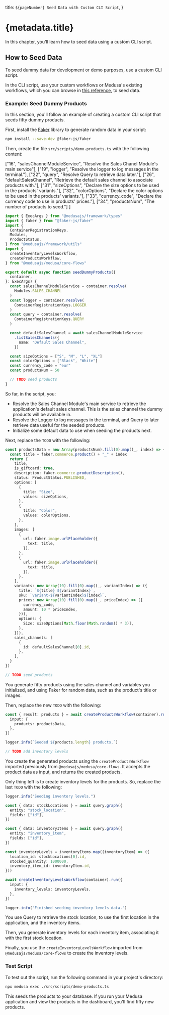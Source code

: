   title: `${pageNumber} Seed Data with Custom CLI Script`,
}

# {metadata.title}

In this chapter, you'll learn how to seed data using a custom CLI script.

## How to Seed Data

To seed dummy data for development or demo purposes, use a custom CLI script.

In the CLI script, use your custom workflows or Medusa's existing workflows, which you can browse in [this reference](!resources!/medusa-workflows-reference), to seed data.

### Example: Seed Dummy Products

In this section, you'll follow an example of creating a custom CLI script that seeds fifty dummy products.

First, install the [Faker](https://fakerjs.dev/) library to generate random data in your script:

```bash npm2yarn
npm install --save-dev @faker-js/faker
```

Then, create the file `src/scripts/demo-products.ts` with the following content:

  ["16", "salesChannelModuleService", "Resolve the Sales Chanel Module's main service"],
  ["19", "logger", "Resolve the logger to log messages in the terminal."],
  ["22", "query", "Resolve Query to retrieve data later."],
  ["26", "defaultSalesChannel", "Retrieve the default sales channel to associate products with."],
  ["31", "sizeOptions", "Declare the size options to be used in the products' variants."],
  ["32", "colorOptions", "Declare the color options to be used in the products' variants."],
  ["33", "currency_code", "Declare the currency code to use in products' prices."],
  ["34", "productsNum", "The number of products to seed."]
]

```ts title="src/scripts/demo-products.ts" highlights={highlights} collapsibleLines="1-12" expandButtonLabel="Show Imports"
import { ExecArgs } from "@medusajs/framework/types"
import { faker } from "@faker-js/faker"
import { 
  ContainerRegistrationKeys, 
  Modules, 
  ProductStatus,
} from "@medusajs/framework/utils"
import { 
  createInventoryLevelsWorkflow,
  createProductsWorkflow,
} from "@medusajs/medusa/core-flows"

export default async function seedDummyProducts({
  container,
}: ExecArgs) {
  const salesChannelModuleService = container.resolve(
    Modules.SALES_CHANNEL
  )
  const logger = container.resolve(
    ContainerRegistrationKeys.LOGGER
  )
  const query = container.resolve(
    ContainerRegistrationKeys.QUERY
  )

  const defaultSalesChannel = await salesChannelModuleService
    .listSalesChannels({
      name: "Default Sales Channel",
    })

  const sizeOptions = ["S", "M", "L", "XL"]
  const colorOptions = ["Black", "White"]
  const currency_code = "eur"
  const productsNum = 50

  // TODO seed products
}
```

So far, in the script, you:

- Resolve the Sales Channel Module's main service to retrieve the application's default sales channel. This is the sales channel the dummy products will be available in.
- Resolve the Logger to log messages in the terminal, and Query to later retrieve data useful for the seeded products.
- Initialize some default data to use when seeding the products next.

Next, replace the `TODO` with the following:

```ts title="src/scripts/demo-products.ts"
const productsData = new Array(productsNum).fill(0).map((_, index) => {
  const title = faker.commerce.product() + "_" + index
  return {
    title,
    is_giftcard: true,
    description: faker.commerce.productDescription(),
    status: ProductStatus.PUBLISHED,
    options: [
      {
        title: "Size",
        values: sizeOptions,
      },
      {
        title: "Color",
        values: colorOptions,
      },
    ],
    images: [
      {
        url: faker.image.urlPlaceholder({
          text: title,
        }),
      },
      {
        url: faker.image.urlPlaceholder({
          text: title,
        }),
      },
    ],
    variants: new Array(10).fill(0).map((_, variantIndex) => ({
      title: `${title} ${variantIndex}`,
      sku: `variant-${variantIndex}${index}`,
      prices: new Array(10).fill(0).map((_, priceIndex) => ({
        currency_code,
        amount: 10 * priceIndex,
      })),
      options: {
        Size: sizeOptions[Math.floor(Math.random() * 3)],
      },
    })),
    sales_channels: [
      {
        id: defaultSalesChannel[0].id,
      },
    ],
  }
})

// TODO seed products
```

You generate fifty products using the sales channel and variables you initialized, and using Faker for random data, such as the product's title or images.

Then, replace the new `TODO` with the following:

```ts title="src/scripts/demo-products.ts"
const { result: products } = await createProductsWorkflow(container).run({
  input: {
    products: productsData,
  },
})

logger.info(`Seeded ${products.length} products.`)

// TODO add inventory levels
```

You create the generated products using the `createProductsWorkflow` imported previously from `@medusajs/medusa/core-flows`. It accepts the product data as input, and returns the created products.

Only thing left is to create inventory levels for the products. So, replace the last `TODO` with the following:

```ts title="src/scripts/demo-products.ts"
logger.info("Seeding inventory levels.")

const { data: stockLocations } = await query.graph({
  entity: "stock_location",
  fields: ["id"],
})

const { data: inventoryItems } = await query.graph({
  entity: "inventory_item",
  fields: ["id"],
})

const inventoryLevels = inventoryItems.map((inventoryItem) => ({
  location_id: stockLocations[0].id,
  stocked_quantity: 1000000,
  inventory_item_id: inventoryItem.id,
}))

await createInventoryLevelsWorkflow(container).run({
  input: {
    inventory_levels: inventoryLevels,
  },
})

logger.info("Finished seeding inventory levels data.")
```

You use Query to retrieve the stock location, to use the first location in the application, and the inventory items.

Then, you generate inventory levels for each inventory item, associating it with the first stock location.

Finally, you use the `createInventoryLevelsWorkflow` imported from `@medusajs/medusa/core-flows` to create the inventory levels.

### Test Script

To test out the script, run the following command in your project's directory:

```bash
npx medusa exec ./src/scripts/demo-products.ts
```

This seeds the products to your database. If you run your Medusa application and view the products in the dashboard, you'll find fifty new products.
